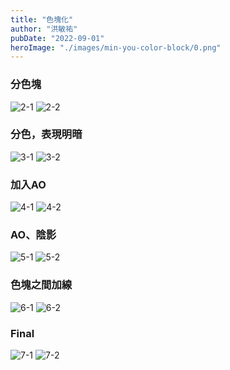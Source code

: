 ```yaml
---
title: "色塊化"
author: "洪敏祐"
pubDate: "2022-09-01"
heroImage: "./images/min-you-color-block/0.png"
---
```




### 分色塊

<Flex>
  <Box>
    <Image src={img_1} alt="2-1" />
  </Box>
  <Box>
    <Image src={img_2} alt="2-2" />
  </Box>
</Flex>

### 分色，表現明暗

<Flex>
  <Box>
    <Image src={img_3} alt="3-1" />
  </Box>
  <Box>
    <Image src={img_4} alt="3-2" />
  </Box>
</Flex>

### 加入AO

<Flex>
  <Box>
    <Image src={img_5} alt="4-1" />
  </Box>
  <Box>
    <Image src={img_6} alt="4-2" />
  </Box>
</Flex>

### AO、陰影

<Flex>
  <Box>
    <Image src={img_7} alt="5-1" />
  </Box>
  <Box>
    <Image src={img_8} alt="5-2" />
  </Box>
</Flex>

### 色塊之間加線

<Flex>
  <Box>
    <Image src={img_9} alt="6-1" />
  </Box>
  <Box>
    <Image src={img_10} alt="6-2" />
  </Box>
</Flex>

### Final

<Flex>
  <Box>
    <Image src={img_11} alt="7-1" />
  </Box>
  <Box>
    <Image src={img_12} alt="7-2" />
  </Box>
</Flex>